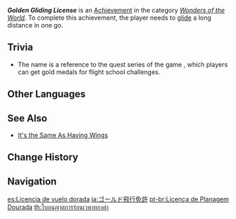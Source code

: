 {{Achievement Infobox
|id           = 81020
|order id     = 1020
|category     = Wonders of the World
|description  = [[Gliding|Glide]] a long, long distance in one go.
|requirements = 
|primogems    = 10
|tracking     = 
|hidden       = 1
|topic        = Gliding
|type         = Exploration
}}
'''''Golden Gliding License''''' is an [[Achievement]] in the category ''[[Wonders of the World]]''. To complete this achievement, the player needs to [[gliding|glide]] a long distance in one go.

==Trivia==
* The name {{Lang|"Golden Gliding License"|zh=金牌飞行执照}} is a reference to the quest series of the game ''{{w|Grand Theft Auto: San Andreas}}'', which players can get gold medals for flight school challenges.
<!--
==Video Guides==
{{EVT
|video1   = 
|caption1 = 
}}
-->
==Other Languages==
{{Other Languages
|en      = Golden Gliding License
|zhs     = 金牌飞行执照
|zhs_rm  = Jīnpái Fēixíng Zhízhào
|zht     = 金牌飛行執照
|zht_rm  = Jīnpái Fēixíng Zhízhào
|zh_tl   = Golden Flying License
|ja      = ゴールド飛行免許
|ja_rm   = Goorudo Hikou Menkyo
|ja_tl   = Gold Flying License
|ko      = 골든 비행 허가증
|ko_tl   = Golden Flying License
|es      = Licencia de vuelo dorada
|es_tl   = Golden Flight License
|fr      = Super permis de planer
|fr_tl   = Super Gliding Permit
|ru      = Золотая лётная лицензия
|ru_tl   = Golden Flying License
|th      = ใบอนุญาตการร่อนเวหาทองคำ
|th_rm   = 
|th_tl   = 
|vi      = Bằng bay lượn siêu cấp
|vi_tl   = 
|de      = Goldener Flugschein
|de_tl   = Golden Flight License
|id      = Surat Izin Meluncur Emas
|id_tl   = Golden Gliding Permit
|pt      = Licença de Planagem Dourada
|pt_tl   = 
|tr      = Altın Uçuş Ehliyeti
|tr_tl   = Golden Flight License
|it      = Brevetto di volo a vela dorato
|it_tl   = 
}}

==See Also==
* [[It's the Same As Having Wings]]

==Change History==
{{Change History|1.0}}
<!--
==References==
{{Reflist}}
-->
==Navigation==
{{Achievement Navbox|Wonders of the World|Exploration}}

[[es:Licencia de vuelo dorada]]
[[ja:ゴールド飛行免許]]
[[pt-br:Licença de Planagem Dourada]]
[[th:ใบอนุญาตการร่อนเวหาทองคำ]]